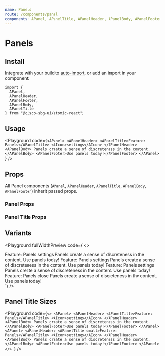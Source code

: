 ```yaml
---
name: Panels
route: /components/panel
components: APanel, APanelTitle, APanelHeader, APanelBody, APanelFooter
---
```


# Panels

## Install

Integrate with your build to [auto-import](/#integrating), or add an import in your component:

```
import {
  APanel,
  APanelHeader,
  APanelFooter,
  APanelBody,
  APanelTitle
} from "@cisco-sbg-ui/atomic-react";
```

## Usage

<Playground
  code={`<APanel>
  <APanelHeader>
    <APanelTitle>Feature: Panels</APanelTitle>
    <AIcon>settings</AIcon>
  </APanelHeader>
  <APanelBody>
    Panels create a sense of discreteness in the content.
  </APanelBody>
  <APanelFooter>Use panels today!</APanelFooter>
</APanel>
`}
/>

## Props

All Panel components (`APanel`, `APanelHeader`, `APanelTitle`, `APanelBody`, `APanelFooter`) inherit passed props.

### Panel Props

<Props of="APanel" />

### Panel Title Props

<Props of="APanelTitle" />

## Variants

<Playground
  fullWidthPreview
  code={`<>
  <div className="d-flex">
    <APanel style={{flexBasis: "33%"}}>
      <APanelHeader>
        <APanelTitle>Feature: Panels</APanelTitle>
        <AIcon>settings</AIcon>
      </APanelHeader>
      <APanelBody>
        Panels create a sense of discreteness in the content.
      </APanelBody>
      <APanelFooter>Use panels today!</APanelFooter>
    </APanel>
    <APanel type="grey" style={{flexBasis: "33%"}}>
      <APanelHeader>
        <APanelTitle>Feature: Panels</APanelTitle>
        <AIcon>settings</AIcon>
      </APanelHeader>
      <APanelBody>
        Panels create a sense of discreteness in the content.
      </APanelBody>
      <APanelFooter>Use panels today!</APanelFooter>
    </APanel>
    <APanel type="white" style={{flexBasis: "33%"}}>
      <APanelHeader>
        <APanelTitle>Feature: Panels</APanelTitle>
        <AIcon>settings</AIcon>
      </APanelHeader>
      <APanelBody>
        Panels create a sense of discreteness in the content.
      </APanelBody>
      <APanelFooter>Use panels today!</APanelFooter>
    </APanel>
  </div>
  <div style={{padding: 20, position: "relative", minWidth: 300}}>
    <APanel type="dialog" style={{zIndex: 1}}>
      <APanelHeader>
        <APanelTitle>Feature: Panels</APanelTitle>
        <AIcon>close</AIcon>
      </APanelHeader>
      <APanelBody>
        Panels create a sense of discreteness in the content.
      </APanelBody>
      <APanelFooter>Use panels today!</APanelFooter>
    </APanel>
    <div
      style={{
        backgroundColor: "#000",
        opacity: 0.5,
        position: "absolute",
        top: 0,
        bottom: 0,
        right: 0,
        left: 0
      }}></div>
  </div>
</>`}
/>

## Panel Title Sizes

<Playground
  code={`<>
  <APanel>
    <APanelHeader>
      <APanelTitle>Feature: Panels</APanelTitle>
      <AIcon>settings</AIcon>
    </APanelHeader>
    <APanelBody>
      Panels create a sense of discreteness in the content.
    </APanelBody>
    <APanelFooter>Use panels today!</APanelFooter>
  </APanel>
  <APanel>
    <APanelHeader>
      <APanelTitle small>Feature: Panels</APanelTitle>
      <AIcon>settings</AIcon>
    </APanelHeader>
    <APanelBody>
      Panels create a sense of discreteness in the content.
    </APanelBody>
    <APanelFooter>Use panels today!</APanelFooter>
  </APanel>
</>
`}
/>
